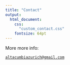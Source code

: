 ```yaml
---
title: "Contact"
output:  
  html_document:  
    css:
      "custom_contact.css" 
    fontsize: 64pt
---
```


More more info:

[`altacumbiazurich@gmail.com`](mailto:altacumbiazurich@gmail.com){.email}
